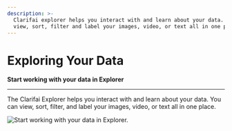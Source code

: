 ```yaml
---
description: >-
  Clarifai explorer helps you interact with and learn about your data. You can
  view, sort, filter and label your images, video, or text all in one place.
---
```


# Exploring Your Data

**Start working with your data in Explorer**
<hr />

The Clarifai Explorer helps you interact with and learn about your data. You can view, sort, filter, and label your images, video, or text all in one place.

![Start working with your data in Explorer.](/img/explorer-boundingbox.png)

